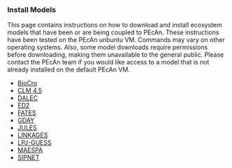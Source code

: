 ### Install Models

This page contains instructions on how to download and install ecosystem models that have been or are being coupled to PEcAn.
These instructions have been tested on the PEcAn unbuntu VM. Commands may vary on other operating systems.
Also, some model downloads require permissions before downloading, making them unavailable to the general public. Please contact the PEcAn team if you would like access to a model that is not already installed on the default PEcAn VM.

- [BioCro](#inst-biocro)
- [CLM 4.5](#inst-clm45)
- [DALEC](#inst-dalec)
- [ED2](#inst-ed2)
- [FATES](#inst-fates)
- [GDAY](#inst-gday)
- [JULES](#inst-jules)
- [LINKAGES](#inst-linkages)
- [LPJ-GUESS](#inst-lpj-guess)
- [MAESPA](#inst-maespa)
- [SIPNET](#inst-sipnet)
